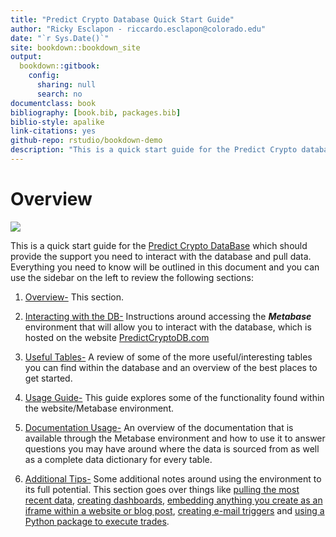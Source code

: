 ```yaml
--- 
title: "Predict Crypto Database Quick Start Guide"
author: "Ricky Esclapon - riccardo.esclapon@colorado.edu"
date: "`r Sys.Date()`"
site: bookdown::bookdown_site
output: 
  bookdown::gitbook:
    config:
      sharing: null
      search: no
documentclass: book
bibliography: [book.bib, packages.bib]
biblio-style: apalike
link-citations: yes
github-repo: rstudio/bookdown-demo
description: "This is a quick start guide for the Predict Crypto database which should provide the support you need to interact with the database and pull data as you would like."
---
```


# Overview

[![](images/PredictCryptoLogo.PNG)](https://predictcryptodb.com)

This is a quick start guide for the [Predict Crypto DataBase](https://predictcryptodb.com) which should provide the support you need to interact with the database and pull data. Everything you need to know will be outlined in this document and you can use the sidebar on the left to review the following sections:

1. [Overview-](#overview) This section.

2. [Interacting with the DB-](#interacting-with-the-db) Instructions around accessing the ***Metabase*** environment that will allow you to interact with the database, which is hosted on the website [PredictCryptoDB.com](https://predictcryptodb.com)

3. [Useful Tables-](#useful-tables) A review of some of the more useful/interesting tables you can find within the database and an overview of the best places to get started.

4. [Usage Guide-](#usage-guide) This guide explores some of the functionality found within the website/Metabase environment.

5. [Documentation Usage-](#documentation-usage) An overview of the documentation that is available through the Metabase environment and how to use it to answer questions you may have around where the data is sourced from as well as a complete data dictionary for every table.

6. [Additional Tips-](#additional-tips) Some additional notes around using the environment to its full potential. This section goes over things like [pulling the most recent data](#pulling-most-recent-data), [creating dashboards](#creating-dashboards), [embedding anything you create as an iframe within a website or blog post](#embedding-anything-created-on-metabase), [creating e-mail triggers](#creating-e-mail-triggers) and [using a Python package to execute trades](#using-the-shrimpy-python-library).


